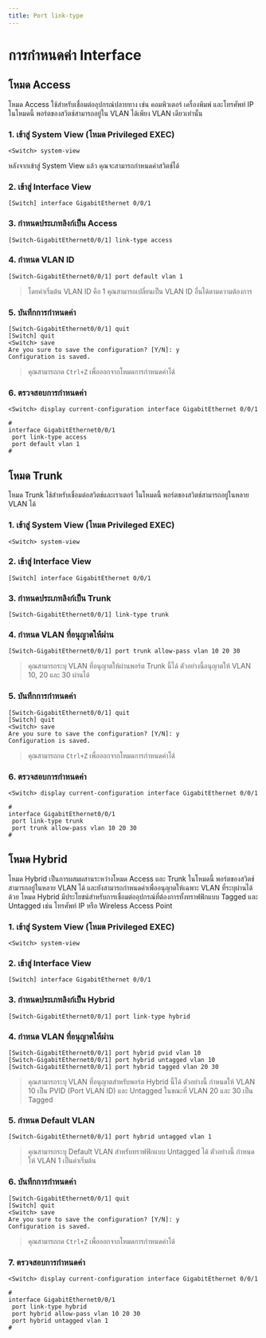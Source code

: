 ```yaml
---
title: Port link-type
---
```


# การกำหนดค่า Interface

## โหมด Access

โหมด Access ใช้สำหรับเชื่อมต่ออุปกรณ์ปลายทาง เช่น คอมพิวเตอร์ เครื่องพิมพ์ และโทรศัพท์ IP ในโหมดนี้ พอร์ตของสวิตช์สามารถอยู่ใน VLAN ได้เพียง VLAN เดียวเท่านั้น

### 1\. เข้าสู่ System View (โหมด Privileged EXEC)

```
<Switch> system-view
```

หลังจากเข้าสู่ System View แล้ว คุณจะสามารถกำหนดค่าสวิตช์ได้

### 2\. เข้าสู่ Interface View

```
[Switch] interface GigabitEthernet 0/0/1
```

### 3\. กำหนดประเภทลิงก์เป็น Access

```
[Switch-GigabitEthernet0/0/1] link-type access
```

### 4\. กำหนด VLAN ID

```
[Switch-GigabitEthernet0/0/1] port default vlan 1
```

> โดยค่าเริ่มต้น VLAN ID คือ 1 คุณสามารถเปลี่ยนเป็น VLAN ID อื่นได้ตามความต้องการ

### 5\. บันทึกการกำหนดค่า

```
[Switch-GigabitEthernet0/0/1] quit
[Switch] quit
<Switch> save
Are you sure to save the configuration? [Y/N]: y
Configuration is saved.
```

> คุณสามารถกด `Ctrl+Z` เพื่อออกจากโหมดการกำหนดค่าได้

### 6\. ตรวจสอบการกำหนดค่า

```
<Switch> display current-configuration interface GigabitEthernet 0/0/1
```

```
#
interface GigabitEthernet0/0/1
 port link-type access
 port default vlan 1
#
```

## โหมด Trunk

โหมด Trunk ใช้สำหรับเชื่อมต่อสวิตช์และเราเตอร์ ในโหมดนี้ พอร์ตของสวิตช์สามารถอยู่ในหลาย VLAN ได้

### 1\. เข้าสู่ System View (โหมด Privileged EXEC)

```
<Switch> system-view
```

### 2\. เข้าสู่ Interface View

```
[Switch] interface GigabitEthernet 0/0/1
```

### 3\. กำหนดประเภทลิงก์เป็น Trunk

```
[Switch-GigabitEthernet0/0/1] link-type trunk
```

### 4\. กำหนด VLAN ที่อนุญาตให้ผ่าน

```
[Switch-GigabitEthernet0/0/1] port trunk allow-pass vlan 10 20 30
```

> คุณสามารถระบุ VLAN ที่อนุญาตให้ผ่านพอร์ต Trunk นี้ได้ ตัวอย่างนี้อนุญาตให้ VLAN 10, 20 และ 30 ผ่านได้

### 5\. บันทึกการกำหนดค่า

```
[Switch-GigabitEthernet0/0/1] quit
[Switch] quit
<Switch> save
Are you sure to save the configuration? [Y/N]: y
Configuration is saved.
```

> คุณสามารถกด `Ctrl+Z` เพื่อออกจากโหมดการกำหนดค่าได้

### 6\. ตรวจสอบการกำหนดค่า

```
<Switch> display current-configuration interface GigabitEthernet 0/0/1
```

```
#
interface GigabitEthernet0/0/1
 port link-type trunk
 port trunk allow-pass vlan 10 20 30
#
```

## โหมด Hybrid

โหมด Hybrid เป็นการผสมผสานระหว่างโหมด Access และ Trunk ในโหมดนี้ พอร์ตของสวิตช์สามารถอยู่ในหลาย VLAN ได้ และยังสามารถกำหนดค่าเพื่ออนุญาตให้เฉพาะ VLAN ที่ระบุผ่านได้ด้วย
โหมด Hybrid มีประโยชน์สำหรับการเชื่อมต่ออุปกรณ์ที่ต้องการทั้งทราฟฟิกแบบ Tagged และ Untagged เช่น โทรศัพท์ IP หรือ Wireless Access Point

### 1\. เข้าสู่ System View (โหมด Privileged EXEC)

```
<Switch> system-view
```

### 2\. เข้าสู่ Interface View

```
[Switch] interface GigabitEthernet 0/0/1
```

### 3\. กำหนดประเภทลิงก์เป็น Hybrid

```
[Switch-GigabitEthernet0/0/1] port link-type hybrid
```

### 4\. กำหนด VLAN ที่อนุญาตให้ผ่าน

```
[Switch-GigabitEthernet0/0/1] port hybrid pvid vlan 10
[Switch-GigabitEthernet0/0/1] port hybrid untagged vlan 10
[Switch-GigabitEthernet0/0/1] port hybrid tagged vlan 20 30
```

> คุณสามารถระบุ VLAN ที่อนุญาตสำหรับพอร์ต Hybrid นี้ได้ ตัวอย่างนี้ กำหนดให้ VLAN 10 เป็น PVID (Port VLAN ID) และ Untagged ในขณะที่ VLAN 20 และ 30 เป็น Tagged

### 5\. กำหนด Default VLAN

```
[Switch-GigabitEthernet0/0/1] port hybrid untagged vlan 1
```

> คุณสามารถระบุ Default VLAN สำหรับทราฟฟิกแบบ Untagged ได้ ตัวอย่างนี้ กำหนดให้ VLAN 1 เป็นค่าเริ่มต้น

### 6\. บันทึกการกำหนดค่า

```
[Switch-GigabitEthernet0/0/1] quit
[Switch] quit
<Switch> save
Are you sure to save the configuration? [Y/N]: y
Configuration is saved.
```

> คุณสามารถกด `Ctrl+Z` เพื่อออกจากโหมดการกำหนดค่าได้

### 7\. ตรวจสอบการกำหนดค่า

```
<Switch> display current-configuration interface GigabitEthernet 0/0/1
```

```
#
interface GigabitEthernet0/0/1
 port link-type hybrid
 port hybrid allow-pass vlan 10 20 30
 port hybrid untagged vlan 1
#
```